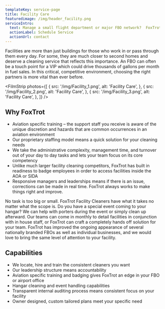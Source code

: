 ```yaml
---
templateKey: service-page
title: Facility Care
featuredimage: /img/header_facility.png
serviceIntro:
  text: Manage a small flight department or major FBO network?  FoxTrot can help.  Our world class staff screening procedure guarantees better results.
  actionLabel: Schedule Service
  actionUrl: contact
---
```


Facilities are more than just buildings for those who work in or pass through them every day. For some,
they are much closer to second homes and deserve a cleaning service that reflects this importance. An
FBO can often be a touch point for a VIP which could drive thousands of gallons per month in fuel sales.
In this critical, competitive environment, choosing the right partners is more vital than ever before.

<FilmStrip
  photos={[
    {
      src: '/img/Facility_1.png',
      alt: 'Facility Care',
    },
    {
      src: '/img/Facility_2.png',
      alt: 'Facility Care',
    },
    {
      src: '/img/Facility_3.png',
      alt: 'Facility Care',
    },
  ]}
/>

## Why FoxTrot

- Aviation specific training – the support staff you receive is aware of the unique discretion and
  hazards that are common occurrences in an aviation environment
- Our proprietary staffing model means a quick solution for your cleaning needs
- We take the administrative complexity, management time, and turnover out of your day to day
  tasks and lets your team focus on its core competency
- Unlike much larger facility cleaning competitors, FoxTrot has built in readiness to badge
  employees in order to access facilities inside the AOA or SIDA
- Responsive managers and leaderships means if there is an issue, corrections can be made in real
  time. FoxTrot always works to make things right and improve.

No task is too big or small. FoxTrot Facility Cleaners have what it takes no matter what the scope is. Do
you have a special event coming to your hangar? We can help with porters during the event or simply
clean up afterward. Our teams can come in monthly to detail facilities in conjunction with in house
staff, or FoxTrot can craft a completely hands off solution for your team. FoxTrot has improved the
ongoing appearance of several nationally branded FBOs as well as individual businesses, and we would
love to bring the same level of attention to your facility.

## Capabilities

- We locate, hire and train the consistent cleaners you want
- Our leadership structure means accountability
- Aviation specific training and badging gives FoxTrot an edge in your FBO or airport office
- Hangar cleaning and event handling capabilities
- Transparent internal auditing process means consistent focus on your facility
- Owner designed, custom tailored plans meet your specific need
